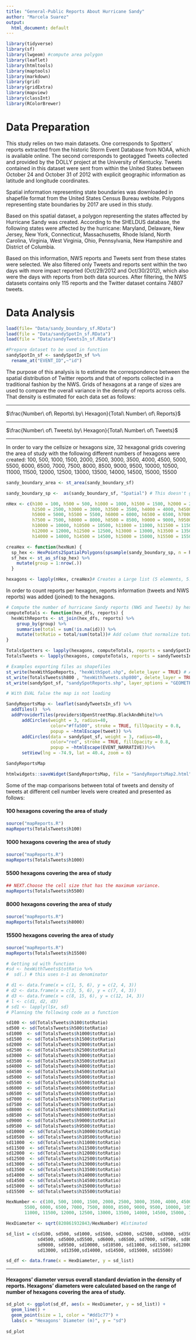 ```yaml
---
title: "General-Public Reports About Hurricane Sandy"
author: "Marcela Suarez"
output:
  html_document: default
---
```



```r

library(tidyverse)
library(sf)
library(lwgeom) #compute area polygon
library(leaflet)
library(htmltools)
library(maptools)
library(markdown)
library(grid)
library(gridExtra)
library(mapview)
library(classInt)
library(RColorBrewer)
```
# Data Preparation


This study relies on two main datasets. One corresponds to Spotters' reports extracted 
from the historic Storm Event Database from NOAA, which is available online. The second 
corresponds to geotagged Tweets collected and provided by the DOLLY project at the University
of Kentucky. Tweets contained in this dataset were sent from within the United States between
October 24 and October 31 of 2012 with explicit geographic information as latitude and
longitude coordinates.

Spatial information representing state boundaries was downloaded in shapefile format from the
United States Census Bureau website. Polygons representing state boundaries by 2017 are used 
in this study.

Based on this spatial dataset, a polygon representing the states affected by Hurricane Sandy 
was created. According to the SHELDUS database, the following states were affected by the
hurricane: Maryland, Delaware, New Jersey, New York, Connecticut, Massachusetts, Rhode Island,
North Carolina, Virginia, West Virginia, Ohio, Pennsylvania, New Hampshire and District of Columbia.

Based on this information, NWS reports and Tweets sent from these states were selected. We also filtered
only Tweets and reports sent within the two days with more impact reported (Oct/29/2012 and Oct/30/2012), 
which also were the days with reports from both data sources. After filtering, the NWS datasets contains
only 115 reports and the Twitter dataset contains 74807 tweets. 


# Data Analysis

```r

load(file= "Data/sandy_boundary_sf.RData")
load(file = "Data/sandySpotIn_sf.RData")
load(file = "Data/sandyTweetsIn_sf.RData")

#Prepare dataset to be used in function
sandySpotIn_sf <- sandySpotIn_sf %>%
  rename_at("EVENT_ID",~"id")  

```


The purpose of this analysis is to estimate the correspondence between the spatial distribution of Twitter reports and that of reports collected in a traditional fashion by the NWS. Grids of hexagons at a range of sizes are used to compare the overall variance in the density of reports across cells. That density is estimated for each data set as follows: 

***
$\frac{Number\ of\ Reports\ by\ Hexagon}{Total\ Number\ of\ Reports}$


*** 
$\frac{Number\ of\ Tweets\ by\ Hexagon}{Total\ Number\ of\ Tweets}$  

***

In order to vary the cellsize or hexagons size, 32 hexagonal grids covering the area of study with the following different numbers of hexagons were created:
100, 500, 1000, 1500, 2000, 2500, 3000, 3500, 4000, 4500, 5000,
5500, 6000, 6500, 7000, 7500, 8000, 8500, 9000, 9500, 10000, 10500,
11000, 11500, 12000, 12500, 13000, 13500, 14000, 14500, 15000, 15500

```r

sandy_boundary_area <- st_area(sandy_boundary_sf)

sandy_boundary_sp <-  as(sandy_boundary_sf, "Spatial") # This doesn't go in data preparation because I guess I will use the sf version of the file later.

nHex <- c(h100 = 100, h500 = 500, h1000 = 1000, h1500 = 1500, h2000 = 2000, 
          h2500 = 2500, h3000 = 3000, h3500 = 3500, h4000 = 4000, h4500 = 4500,
          h5000 = 5000, h5500 = 5500, h6000 = 6000, h6500 = 6500, h7000 = 7000, 
          h7500 = 7500, h8000 = 8000, h8500 = 8500, h9000 = 9000, h9500 = 9500, 
          h10000 = 10000, h10500 = 10500, h11000 = 11000, h11500 = 11500, 
          h12000 = 12000, h12500 = 12500, h13000 = 13000, h13500 = 13500, 
          h14000 = 14000, h14500 = 14500, h15000 = 15000, h15500 = 15500)

```

```r

creaHex <- function(hexNum) {
  sp_hex <- HexPoints2SpatialPolygons(spsample(sandy_boundary_sp, n = hexNum, type = "hexagonal"))
  sf_hex <- st_as_sf(sp_hex) %>%
    mutate(group = 1:nrow(.))
  }

hexagons <- lapply(nHex, creaHex)# Creates a Large list (5 elements, 5.5 Mb)
```

In order to count reports per hexagon, reports information (tweets and NWS reports) was added (joined) to the hexagons.

```r

# Compute the number of hurricane Sandy reports (NWS and Tweets) by hexagon
computeTotals <- function(hex_dfs, reports) {
  hexWithReports <- st_join(hex_dfs, reports) %>%
    group_by(group) %>%
    summarise(total = sum(!is.na(id))) %>%
    mutate(totRatio = total/sum(total))# Add column that normalize totals
}

TotalsSpotters <- lapply(hexagons, computeTotals, reports = sandySpotIn_sf)
TotalsTweets <- lapply(hexagons, computeTotals, reports = sandyTweetsIn_sf)
```

```r
# Examples exporting files as shapefiles
st_write(hexWithSpoReports, "hexWithSpot.shp", delete_layer = TRUE) # A single file with polygons
st_write(TotalsTweets$h800 , "hexWithTweets.shp800", delete_layer = TRUE) # A polygons spatial data frame from a list
st_write(sandySpot_sf, "sandySpotReports.shp", layer_options = "GEOMETRY=AS_XY", delete_layer = TRUE) # A single files with points
```

```r
# With EVAL false the map is not loading

SandyReportsMap <- leaflet(sandyTweetsIn_sf) %>% 
  addTiles()  %>%
  addProviderTiles(providers$OpenStreetMap.BlackAndWhite)%>% 
      addCircles(weight = 3, radius=40,
                 color="#ffa500", stroke = TRUE, fillOpacity = 0.8,
                 popup = ~htmlEscape(tweet)) %>%
      addCircles(data = sandySpot_sf, weight = 3, radius=40,
                 color="red", stroke = TRUE, fillOpacity = 0.8,
                 popup = ~htmlEscape(EVENT_NARRATIVE))%>% 
      setView(lng = -74.9, lat = 40.4, zoom = 6)

SandyReportsMap

htmlwidgets::saveWidget(SandyReportsMap, file = "SandyReportsMap2.html")
```

Some of the map comparisons between total of tweets and density of tweets at different cell number levels were created and presented as follows:

#### 100 hexagons covering the area of study

```r
source("mapReports.R")
mapReports(TotalsTweets$h100)
```

#### 1000 hexagons covering the area of study

```r
source("mapReports.R")
mapReports(TotalsTweets$h1000)
```

#### 5500 hexagons covering the area of study

```r
## NEXT.Choose the cell size that has the maximum variance.
mapReports(TotalsTweets$h5500)
```

#### 8000 hexagons covering the area of study

```r
source("mapReports.R")
mapReports(TotalsTweets$h8000)
```

#### 15500 hexagons covering the area of study

```r
source("mapReports.R")
mapReports(TotalsTweets$h15500)
```

```r
# Getting sd with function
#sd <- hexWithTweets$totRatio %>%
#  sd(.) # this uses n-1 as denominator

# d1 <- data.frame(x = c(1, 5, 6), y = c(2, 4, 3))
# d2 <- data.frame(x = c(3, 5, 6), y = c(7, 4, 3))
# d3 <- data.frame(x = c(8, 15, 6), y = c(12, 14, 3))
# l <- c(d1, d2, d3)
# sd1 <- lapply(l$x, sd)
# Planning the following code as a function

sd100 <- sd(TotalsTweets$h100$totRatio)
sd500 <- sd(TotalsTweets$h500$totRatio)
sd1000  <- sd(TotalsTweets$h1000$totRatio)
sd1500  <- sd(TotalsTweets$h1500$totRatio)
sd2000  <- sd(TotalsTweets$h2000$totRatio)
sd2500  <- sd(TotalsTweets$h2500$totRatio)
sd3000  <- sd(TotalsTweets$h3000$totRatio)
sd3500  <- sd(TotalsTweets$h3500$totRatio)
sd4000  <- sd(TotalsTweets$h4000$totRatio)
sd4500  <- sd(TotalsTweets$h4500$totRatio)
sd5000  <- sd(TotalsTweets$h5000$totRatio)
sd5500  <- sd(TotalsTweets$h5500$totRatio)
sd6000  <- sd(TotalsTweets$h6000$totRatio)
sd6500  <- sd(TotalsTweets$h6500$totRatio)
sd7000  <- sd(TotalsTweets$h7000$totRatio)
sd7500  <- sd(TotalsTweets$h7500$totRatio)
sd8000  <- sd(TotalsTweets$h8000$totRatio)
sd8500  <- sd(TotalsTweets$h8500$totRatio)
sd9000  <- sd(TotalsTweets$h9000$totRatio)
sd9500  <- sd(TotalsTweets$h9500$totRatio)
sd10000  <- sd(TotalsTweets$h10000$totRatio)
sd10500  <- sd(TotalsTweets$h10500$totRatio)
sd11000  <- sd(TotalsTweets$h11000$totRatio)
sd11500  <- sd(TotalsTweets$h11500$totRatio)
sd12000  <- sd(TotalsTweets$h12000$totRatio)
sd12500  <- sd(TotalsTweets$h12500$totRatio)
sd13000  <- sd(TotalsTweets$h13000$totRatio)
sd13500  <- sd(TotalsTweets$h13500$totRatio)
sd14000  <- sd(TotalsTweets$h14000$totRatio)
sd14500  <- sd(TotalsTweets$h14500$totRatio)
sd15000  <- sd(TotalsTweets$h15000$totRatio)
sd15500  <- sd(TotalsTweets$h15500$totRatio)

HexNumber <- c(100, 500, 1000, 1500, 2000, 2500, 3000, 3500, 4000, 4500, 5000,
       5500, 6000, 6500, 7000, 7500, 8000, 8500, 9000, 9500, 10000, 10500,
       11000, 11500, 12000, 12500, 13000, 13500, 14000, 14500, 15000, 15500)

HexDiameter <- sqrt(820861932843/HexNumber) #Estimated

sd_list = c(sd100, sd500, sd1000, sd1500, sd2000, sd2500, sd3000, sd3500, sd4000, 
            sd4500, sd5000,sd5500, sd6000, sd6500, sd7000, sd7500, sd8000, sd8500, 
            sd9000, sd9500, sd10000, sd10500, sd11000, sd11500, sd12000, sd12500, 
            sd13000, sd13500,sd14000, sd14500, sd15000, sd15500)

sd_df <- data.frame(x = HexDiameter, y = sd_list)
```

***
#### Hexagons' diameter versus overall standard deviation in the density of reports. Hexagons' diameters were calculated based on the range of number of hexagons covering the area of study. 

```r
sd_plot <- ggplot(sd_df, aes(x = HexDiameter, y = sd_list)) +
  geom_line() + 
  geom_point(size = 1, color = "#dd1c77") +
  labs(x = "Hexagons' Diameter (m)", y = "sd")
  
sd_plot
```
